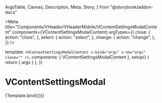   ArgsTable,
  Canvas,
  Description,
  Meta,
  Story,
} from "@storybook/addon-docs"


<Meta
  title="Components/VHeader/VHeaderMobile/VContentSettingsModalContent"
  components={VContentSettingsModalContent}
  argTypes={{
    close: {
      action: "close",
    },
    select: {
      action: "select",
    },
    change: {
      action: "change",
    },
  }}
/>

  template: `<VContentSettingsModalContent v-bind="args" v-on="args" close="" />`,
  components: { VContentSettingsModalContent },
  setup() {
    return { args }
  },
})

# VContentSettingsModal

<Description of={VContentSettingsModal} />

<ArgsTable of={VContentSettingsModal} />

<Canvas>
  <Story height="480px" name="Default">
    {Template.bind({})}
  </Story>
</Canvas>
